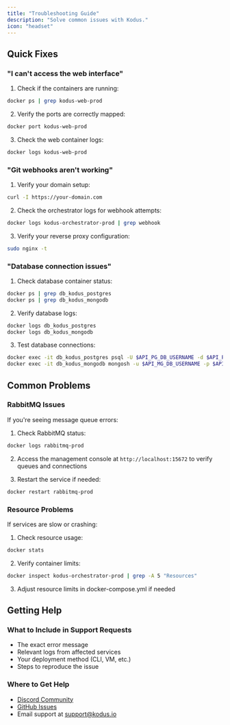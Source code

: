 ```yaml
---
title: "Troubleshooting Guide"
description: "Solve common issues with Kodus."
icon: "headset"
---
```


## Quick Fixes

### "I can't access the web interface"
1. Check if the containers are running:
```bash
docker ps | grep kodus-web-prod
```

2. Verify the ports are correctly mapped:
```bash
docker port kodus-web-prod
```

3. Check the web container logs:
```bash
docker logs kodus-web-prod
```

### "Git webhooks aren't working"
1. Verify your domain setup:
```bash
curl -I https://your-domain.com
```

2. Check the orchestrator logs for webhook attempts:
```bash
docker logs kodus-orchestrator-prod | grep webhook
```

3. Verify your reverse proxy configuration:
```bash
sudo nginx -t
```

### "Database connection issues"
1. Check database container status:
```bash
docker ps | grep db_kodus_postgres
docker ps | grep db_kodus_mongodb
```

2. Verify database logs:
```bash
docker logs db_kodus_postgres
docker logs db_kodus_mongodb
```

3. Test database connections:
```bash
docker exec -it db_kodus_postgres psql -U $API_PG_DB_USERNAME -d $API_PG_DB_DATABASE
docker exec -it db_kodus_mongodb mongosh -u $API_MG_DB_USERNAME -p $API_MG_DB_PASSWORD
```

## Common Problems

### RabbitMQ Issues
If you're seeing message queue errors:

1. Check RabbitMQ status:
```bash
docker logs rabbitmq-prod
```

2. Access the management console at `http://localhost:15672` to verify queues and connections

3. Restart the service if needed:
```bash
docker restart rabbitmq-prod
```

### Resource Problems
If services are slow or crashing:

1. Check resource usage:
```bash
docker stats
```

2. Verify container limits:
```bash
docker inspect kodus-orchestrator-prod | grep -A 5 "Resources"
```

3. Adjust resource limits in docker-compose.yml if needed

## Getting Help

### What to Include in Support Requests
- The exact error message
- Relevant logs from affected services
- Your deployment method (CLI, VM, etc.)
- Steps to reproduce the issue

### Where to Get Help
- [Discord Community](https://discord.gg/VkbfjbZr)
- [GitHub Issues](https://github.com/kodustech/kodus-installer/issues)
- Email support at support@kodus.io